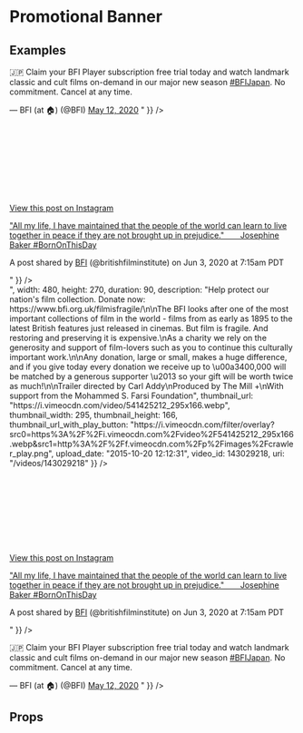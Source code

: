 
<Meta title="Pattern Library|Slices/Oembed" component={Oembed} />

# Promotional Banner
 
 
## Examples



<Preview>
    <Story name="Oembed Twitter">
        <div style={{padding: "20px", maxWidth: "700px"}}>
            <Oembed oembedObject={{
                html: "<blockquote class=\"twitter-tweet\"><p lang=\"en\" dir=\"ltr\">🇯🇵 Claim your BFI Player subscription free trial today and watch landmark classic and cult films on-demand in our major new season <a href=\"https://twitter.com/hashtag/BFIJapan?src=hash&amp;ref_src=twsrc%5Etfw\">#BFIJapan</a>. No commitment. Cancel at any time.</p>&mdash; BFI (at 🏠) (@BFI) <a href=\"https://twitter.com/BFI/status/1260240790795816961?ref_src=twsrc%5Etfw\">May 12, 2020</a></blockquote> <script async src=\"https://platform.twitter.com/widgets.js\" charset=\"utf-8\"></script>"
            }} />
        </div>
    </Story>
</Preview>

<Preview>
    <Story name="Oembed Instagram">
        <div style={{padding: "20px", maxWidth: "700px"}}>
            <Oembed oembedObject={{
                html: "<blockquote class=\"instagram-media\" data-instgrm-captioned data-instgrm-permalink=\"https://www.instagram.com/p/CA-dXrPAw5U/?utm_source=ig_embed&amp;utm_campaign=loading\" data-instgrm-version=\"12\" style=\" background:#FFF; border:0; border-radius:3px; box-shadow:0 0 1px 0 rgba(0,0,0,0.5),0 1px 10px 0 rgba(0,0,0,0.15); margin: 1px; max-width:540px; min-width:326px; padding:0; width:99.375%; width:-webkit-calc(100% - 2px); width:calc(100% - 2px);\"><div style=\"padding:16px;\"> <a href=\"https://www.instagram.com/p/CA-dXrPAw5U/?utm_source=ig_embed&amp;utm_campaign=loading\" style=\" background:#FFFFFF; line-height:0; padding:0 0; text-align:center; text-decoration:none; width:100%;\" target=\"_blank\"> <div style=\" display: flex; flex-direction: row; align-items: center;\"> <div style=\"background-color: #F4F4F4; border-radius: 50%; flex-grow: 0; height: 40px; margin-right: 14px; width: 40px;\"></div> <div style=\"display: flex; flex-direction: column; flex-grow: 1; justify-content: center;\"> <div style=\" background-color: #F4F4F4; border-radius: 4px; flex-grow: 0; height: 14px; margin-bottom: 6px; width: 100px;\"></div> <div style=\" background-color: #F4F4F4; border-radius: 4px; flex-grow: 0; height: 14px; width: 60px;\"></div></div></div><div style=\"padding: 19% 0;\"></div> <div style=\"display:block; height:50px; margin:0 auto 12px; width:50px;\"><svg width=\"50px\" height=\"50px\" viewBox=\"0 0 60 60\" version=\"1.1\" xmlns=\"https://www.w3.org/2000/svg\" xmlns:xlink=\"https://www.w3.org/1999/xlink\"><g stroke=\"none\" stroke-width=\"1\" fill=\"none\" fill-rule=\"evenodd\"><g transform=\"translate(-511.000000, -20.000000)\" fill=\"#000000\"><g><path d=\"M556.869,30.41 C554.814,30.41 553.148,32.076 553.148,34.131 C553.148,36.186 554.814,37.852 556.869,37.852 C558.924,37.852 560.59,36.186 560.59,34.131 C560.59,32.076 558.924,30.41 556.869,30.41 M541,60.657 C535.114,60.657 530.342,55.887 530.342,50 C530.342,44.114 535.114,39.342 541,39.342 C546.887,39.342 551.658,44.114 551.658,50 C551.658,55.887 546.887,60.657 541,60.657 M541,33.886 C532.1,33.886 524.886,41.1 524.886,50 C524.886,58.899 532.1,66.113 541,66.113 C549.9,66.113 557.115,58.899 557.115,50 C557.115,41.1 549.9,33.886 541,33.886 M565.378,62.101 C565.244,65.022 564.756,66.606 564.346,67.663 C563.803,69.06 563.154,70.057 562.106,71.106 C561.058,72.155 560.06,72.803 558.662,73.347 C557.607,73.757 556.021,74.244 553.102,74.378 C549.944,74.521 548.997,74.552 541,74.552 C533.003,74.552 532.056,74.521 528.898,74.378 C525.979,74.244 524.393,73.757 523.338,73.347 C521.94,72.803 520.942,72.155 519.894,71.106 C518.846,70.057 518.197,69.06 517.654,67.663 C517.244,66.606 516.755,65.022 516.623,62.101 C516.479,58.943 516.448,57.996 516.448,50 C516.448,42.003 516.479,41.056 516.623,37.899 C516.755,34.978 517.244,33.391 517.654,32.338 C518.197,30.938 518.846,29.942 519.894,28.894 C520.942,27.846 521.94,27.196 523.338,26.654 C524.393,26.244 525.979,25.756 528.898,25.623 C532.057,25.479 533.004,25.448 541,25.448 C548.997,25.448 549.943,25.479 553.102,25.623 C556.021,25.756 557.607,26.244 558.662,26.654 C560.06,27.196 561.058,27.846 562.106,28.894 C563.154,29.942 563.803,30.938 564.346,32.338 C564.756,33.391 565.244,34.978 565.378,37.899 C565.522,41.056 565.552,42.003 565.552,50 C565.552,57.996 565.522,58.943 565.378,62.101 M570.82,37.631 C570.674,34.438 570.167,32.258 569.425,30.349 C568.659,28.377 567.633,26.702 565.965,25.035 C564.297,23.368 562.623,22.342 560.652,21.575 C558.743,20.834 556.562,20.326 553.369,20.18 C550.169,20.033 549.148,20 541,20 C532.853,20 531.831,20.033 528.631,20.18 C525.438,20.326 523.257,20.834 521.349,21.575 C519.376,22.342 517.703,23.368 516.035,25.035 C514.368,26.702 513.342,28.377 512.574,30.349 C511.834,32.258 511.326,34.438 511.181,37.631 C511.035,40.831 511,41.851 511,50 C511,58.147 511.035,59.17 511.181,62.369 C511.326,65.562 511.834,67.743 512.574,69.651 C513.342,71.625 514.368,73.296 516.035,74.965 C517.703,76.634 519.376,77.658 521.349,78.425 C523.257,79.167 525.438,79.673 528.631,79.82 C531.831,79.965 532.853,80.001 541,80.001 C549.148,80.001 550.169,79.965 553.369,79.82 C556.562,79.673 558.743,79.167 560.652,78.425 C562.623,77.658 564.297,76.634 565.965,74.965 C567.633,73.296 568.659,71.625 569.425,69.651 C570.167,67.743 570.674,65.562 570.82,62.369 C570.966,59.17 571,58.147 571,50 C571,41.851 570.966,40.831 570.82,37.631\"></path></g></g></g></svg></div><div style=\"padding-top: 8px;\"> <div style=\" color:#3897f0; font-family:Arial,sans-serif; font-size:14px; font-style:normal; font-weight:550; line-height:18px;\"> View this post on Instagram</div></div><div style=\"padding: 12.5% 0;\"></div> <div style=\"display: flex; flex-direction: row; margin-bottom: 14px; align-items: center;\"><div> <div style=\"background-color: #F4F4F4; border-radius: 50%; height: 12.5px; width: 12.5px; transform: translateX(0px) translateY(7px);\"></div> <div style=\"background-color: #F4F4F4; height: 12.5px; transform: rotate(-45deg) translateX(3px) translateY(1px); width: 12.5px; flex-grow: 0; margin-right: 14px; margin-left: 2px;\"></div> <div style=\"background-color: #F4F4F4; border-radius: 50%; height: 12.5px; width: 12.5px; transform: translateX(9px) translateY(-18px);\"></div></div><div style=\"margin-left: 8px;\"> <div style=\" background-color: #F4F4F4; border-radius: 50%; flex-grow: 0; height: 20px; width: 20px;\"></div> <div style=\" width: 0; height: 0; border-top: 2px solid transparent; border-left: 6px solid #f4f4f4; border-bottom: 2px solid transparent; transform: translateX(16px) translateY(-4px) rotate(30deg)\"></div></div><div style=\"margin-left: auto;\"> <div style=\" width: 0px; border-top: 8px solid #F4F4F4; border-right: 8px solid transparent; transform: translateY(16px);\"></div> <div style=\" background-color: #F4F4F4; flex-grow: 0; height: 12px; width: 16px; transform: translateY(-4px);\"></div> <div style=\" width: 0; height: 0; border-top: 8px solid #F4F4F4; border-left: 8px solid transparent; transform: translateY(-4px) translateX(8px);\"></div></div></div></a> <p style=\" margin:8px 0 0 0; padding:0 4px;\"> <a href=\"https://www.instagram.com/p/CA-dXrPAw5U/?utm_source=ig_embed&amp;utm_campaign=loading\" style=\" color:#000; font-family:Arial,sans-serif; font-size:14px; font-style:normal; font-weight:normal; line-height:17px; text-decoration:none; word-wrap:break-word;\" target=\"_blank\">&#34;All my life, I have maintained that the people of the world can learn to live together in peace if they are not brought up in prejudice.&#34;⠀ ⠀ Josephine Baker #BornOnThisDay</a></p> <p style=\" color:#c9c8cd; font-family:Arial,sans-serif; font-size:14px; line-height:17px; margin-bottom:0; margin-top:8px; overflow:hidden; padding:8px 0 7px; text-align:center; text-overflow:ellipsis; white-space:nowrap;\">A post shared by <a href=\"https://www.instagram.com/britishfilminstitute/?utm_source=ig_embed&amp;utm_campaign=loading\" style=\" color:#c9c8cd; font-family:Arial,sans-serif; font-size:14px; font-style:normal; font-weight:normal; line-height:17px;\" target=\"_blank\"> BFI</a> (@britishfilminstitute) on <time style=\" font-family:Arial,sans-serif; font-size:14px; line-height:17px;\" datetime=\"2020-06-03T14:15:04+00:00\">Jun 3, 2020 at 7:15am PDT</time></p></div></blockquote> <script async src=\"//www.instagram.com/embed.js\"></script>"
            }} />
        </div>
    </Story>
</Preview>

<Preview>
    <Story name="Oembed Youtube">
        <div style={{padding: "20px", maxWidth: "700px"}}>
            <Oembed isVideo oembedObject={{
                author_url: "https://www.youtube.com/user/BFIfilms",
                title: "Misbehaviour director Phillipa Lowthorpe and producer Suzanne Mackie | BFI Q\u0026A",
                height: 270,
                provider_url: "https://www.youtube.com/",
                type: "video",
                version: "1.0",
                thumbnail_height: 360,
                thumbnail_url: "https://i.ytimg.com/vi/vpqYxK6mmSU/hqdefault.jpg",
                thumbnail_width: 480,
                provider_name: "YouTube",
                width: 480,
                author_name: "BFI",
                html: "\u003ciframe width=\"480\" height=\"270\" src=\"https://www.youtube.com/embed/vpqYxK6mmSU?feature=oembed\" frameborder=\"0\" allow=\"accelerometer; autoplay; encrypted-media; gyroscope; picture-in-picture\" allowfullscreen\u003e\u003c/iframe\u003e"
            }} />
        </div>
    </Story>
</Preview>

<Preview>
    <Story name="Oembed Vimeo">
        <div style={{padding: "20px", maxWidth: "700px"}}>
            <Oembed isVideo oembedObject={{
                type: "video",
                version: "1.0",
                provider_name: "Vimeo",
                provider_url: "https://vimeo.com/",
                title: "Film is Fragile - Film needs your help! | BFI Trailer",
                author_name: "BFI",
                author_url: "https://vimeo.com/bfi",
                is_plus: "0",
                account_type: "live_premium",
                html: "<iframe src=\"https://player.vimeo.com/video/143029218?app_id=122963\" width=\"480\" height=\"270\" frameborder=\"0\" allow=\"autoplay; fullscreen\" allowfullscreen title=\"Film is Fragile - Film needs your help! | BFI Trailer\"></iframe>",
                width: 480,
                height: 270,
                duration: 90,
                description: "Help protect our nation's film collection. Donate now: https://www.bfi.org.uk/filmisfragile/\n\nThe BFI looks after one of the most important collections of film in the world - films from as early as 1895 to the latest British features just released in cinemas. But film is fragile. And restoring and preserving it is expensive.\nAs a charity we rely on the generosity and support of film-lovers such as you to continue this culturally important work.\n\nAny donation, large or small, makes a huge difference, and if you give today every donation we receive up to \u00a3400,000 will be matched by a generous supporter \u2013 so your gift will be worth twice as much!\n\nTrailer directed by Carl Addy\nProduced by The Mill +\nWith support from the Mohammed S. Farsi Foundation",
                thumbnail_url: "https://i.vimeocdn.com/video/541425212_295x166.webp",
                thumbnail_width: 295,
                thumbnail_height: 166,
                thumbnail_url_with_play_button: "https://i.vimeocdn.com/filter/overlay?src0=https%3A%2F%2Fi.vimeocdn.com%2Fvideo%2F541425212_295x166.webp&src1=http%3A%2F%2Ff.vimeocdn.com%2Fp%2Fimages%2Fcrawler_play.png",
                upload_date: "2015-10-20 12:12:31",
                video_id: 143029218,
                uri: "/videos/143029218"
            }} />
        </div>
    </Story>
</Preview>

<Preview>
    <Story name="Oembed multiple">
        <div style={{padding: "20px", maxWidth: "700px"}}>
            <Oembed oembedObject={{
                html: "<blockquote class=\"instagram-media\" data-instgrm-captioned data-instgrm-permalink=\"https://www.instagram.com/p/CA-dXrPAw5U/?utm_source=ig_embed&amp;utm_campaign=loading\" data-instgrm-version=\"12\" style=\" background:#FFF; border:0; border-radius:3px; box-shadow:0 0 1px 0 rgba(0,0,0,0.5),0 1px 10px 0 rgba(0,0,0,0.15); margin: 1px; max-width:540px; min-width:326px; padding:0; width:99.375%; width:-webkit-calc(100% - 2px); width:calc(100% - 2px);\"><div style=\"padding:16px;\"> <a href=\"https://www.instagram.com/p/CA-dXrPAw5U/?utm_source=ig_embed&amp;utm_campaign=loading\" style=\" background:#FFFFFF; line-height:0; padding:0 0; text-align:center; text-decoration:none; width:100%;\" target=\"_blank\"> <div style=\" display: flex; flex-direction: row; align-items: center;\"> <div style=\"background-color: #F4F4F4; border-radius: 50%; flex-grow: 0; height: 40px; margin-right: 14px; width: 40px;\"></div> <div style=\"display: flex; flex-direction: column; flex-grow: 1; justify-content: center;\"> <div style=\" background-color: #F4F4F4; border-radius: 4px; flex-grow: 0; height: 14px; margin-bottom: 6px; width: 100px;\"></div> <div style=\" background-color: #F4F4F4; border-radius: 4px; flex-grow: 0; height: 14px; width: 60px;\"></div></div></div><div style=\"padding: 19% 0;\"></div> <div style=\"display:block; height:50px; margin:0 auto 12px; width:50px;\"><svg width=\"50px\" height=\"50px\" viewBox=\"0 0 60 60\" version=\"1.1\" xmlns=\"https://www.w3.org/2000/svg\" xmlns:xlink=\"https://www.w3.org/1999/xlink\"><g stroke=\"none\" stroke-width=\"1\" fill=\"none\" fill-rule=\"evenodd\"><g transform=\"translate(-511.000000, -20.000000)\" fill=\"#000000\"><g><path d=\"M556.869,30.41 C554.814,30.41 553.148,32.076 553.148,34.131 C553.148,36.186 554.814,37.852 556.869,37.852 C558.924,37.852 560.59,36.186 560.59,34.131 C560.59,32.076 558.924,30.41 556.869,30.41 M541,60.657 C535.114,60.657 530.342,55.887 530.342,50 C530.342,44.114 535.114,39.342 541,39.342 C546.887,39.342 551.658,44.114 551.658,50 C551.658,55.887 546.887,60.657 541,60.657 M541,33.886 C532.1,33.886 524.886,41.1 524.886,50 C524.886,58.899 532.1,66.113 541,66.113 C549.9,66.113 557.115,58.899 557.115,50 C557.115,41.1 549.9,33.886 541,33.886 M565.378,62.101 C565.244,65.022 564.756,66.606 564.346,67.663 C563.803,69.06 563.154,70.057 562.106,71.106 C561.058,72.155 560.06,72.803 558.662,73.347 C557.607,73.757 556.021,74.244 553.102,74.378 C549.944,74.521 548.997,74.552 541,74.552 C533.003,74.552 532.056,74.521 528.898,74.378 C525.979,74.244 524.393,73.757 523.338,73.347 C521.94,72.803 520.942,72.155 519.894,71.106 C518.846,70.057 518.197,69.06 517.654,67.663 C517.244,66.606 516.755,65.022 516.623,62.101 C516.479,58.943 516.448,57.996 516.448,50 C516.448,42.003 516.479,41.056 516.623,37.899 C516.755,34.978 517.244,33.391 517.654,32.338 C518.197,30.938 518.846,29.942 519.894,28.894 C520.942,27.846 521.94,27.196 523.338,26.654 C524.393,26.244 525.979,25.756 528.898,25.623 C532.057,25.479 533.004,25.448 541,25.448 C548.997,25.448 549.943,25.479 553.102,25.623 C556.021,25.756 557.607,26.244 558.662,26.654 C560.06,27.196 561.058,27.846 562.106,28.894 C563.154,29.942 563.803,30.938 564.346,32.338 C564.756,33.391 565.244,34.978 565.378,37.899 C565.522,41.056 565.552,42.003 565.552,50 C565.552,57.996 565.522,58.943 565.378,62.101 M570.82,37.631 C570.674,34.438 570.167,32.258 569.425,30.349 C568.659,28.377 567.633,26.702 565.965,25.035 C564.297,23.368 562.623,22.342 560.652,21.575 C558.743,20.834 556.562,20.326 553.369,20.18 C550.169,20.033 549.148,20 541,20 C532.853,20 531.831,20.033 528.631,20.18 C525.438,20.326 523.257,20.834 521.349,21.575 C519.376,22.342 517.703,23.368 516.035,25.035 C514.368,26.702 513.342,28.377 512.574,30.349 C511.834,32.258 511.326,34.438 511.181,37.631 C511.035,40.831 511,41.851 511,50 C511,58.147 511.035,59.17 511.181,62.369 C511.326,65.562 511.834,67.743 512.574,69.651 C513.342,71.625 514.368,73.296 516.035,74.965 C517.703,76.634 519.376,77.658 521.349,78.425 C523.257,79.167 525.438,79.673 528.631,79.82 C531.831,79.965 532.853,80.001 541,80.001 C549.148,80.001 550.169,79.965 553.369,79.82 C556.562,79.673 558.743,79.167 560.652,78.425 C562.623,77.658 564.297,76.634 565.965,74.965 C567.633,73.296 568.659,71.625 569.425,69.651 C570.167,67.743 570.674,65.562 570.82,62.369 C570.966,59.17 571,58.147 571,50 C571,41.851 570.966,40.831 570.82,37.631\"></path></g></g></g></svg></div><div style=\"padding-top: 8px;\"> <div style=\" color:#3897f0; font-family:Arial,sans-serif; font-size:14px; font-style:normal; font-weight:550; line-height:18px;\"> View this post on Instagram</div></div><div style=\"padding: 12.5% 0;\"></div> <div style=\"display: flex; flex-direction: row; margin-bottom: 14px; align-items: center;\"><div> <div style=\"background-color: #F4F4F4; border-radius: 50%; height: 12.5px; width: 12.5px; transform: translateX(0px) translateY(7px);\"></div> <div style=\"background-color: #F4F4F4; height: 12.5px; transform: rotate(-45deg) translateX(3px) translateY(1px); width: 12.5px; flex-grow: 0; margin-right: 14px; margin-left: 2px;\"></div> <div style=\"background-color: #F4F4F4; border-radius: 50%; height: 12.5px; width: 12.5px; transform: translateX(9px) translateY(-18px);\"></div></div><div style=\"margin-left: 8px;\"> <div style=\" background-color: #F4F4F4; border-radius: 50%; flex-grow: 0; height: 20px; width: 20px;\"></div> <div style=\" width: 0; height: 0; border-top: 2px solid transparent; border-left: 6px solid #f4f4f4; border-bottom: 2px solid transparent; transform: translateX(16px) translateY(-4px) rotate(30deg)\"></div></div><div style=\"margin-left: auto;\"> <div style=\" width: 0px; border-top: 8px solid #F4F4F4; border-right: 8px solid transparent; transform: translateY(16px);\"></div> <div style=\" background-color: #F4F4F4; flex-grow: 0; height: 12px; width: 16px; transform: translateY(-4px);\"></div> <div style=\" width: 0; height: 0; border-top: 8px solid #F4F4F4; border-left: 8px solid transparent; transform: translateY(-4px) translateX(8px);\"></div></div></div></a> <p style=\" margin:8px 0 0 0; padding:0 4px;\"> <a href=\"https://www.instagram.com/p/CA-dXrPAw5U/?utm_source=ig_embed&amp;utm_campaign=loading\" style=\" color:#000; font-family:Arial,sans-serif; font-size:14px; font-style:normal; font-weight:normal; line-height:17px; text-decoration:none; word-wrap:break-word;\" target=\"_blank\">&#34;All my life, I have maintained that the people of the world can learn to live together in peace if they are not brought up in prejudice.&#34;⠀ ⠀ Josephine Baker #BornOnThisDay</a></p> <p style=\" color:#c9c8cd; font-family:Arial,sans-serif; font-size:14px; line-height:17px; margin-bottom:0; margin-top:8px; overflow:hidden; padding:8px 0 7px; text-align:center; text-overflow:ellipsis; white-space:nowrap;\">A post shared by <a href=\"https://www.instagram.com/britishfilminstitute/?utm_source=ig_embed&amp;utm_campaign=loading\" style=\" color:#c9c8cd; font-family:Arial,sans-serif; font-size:14px; font-style:normal; font-weight:normal; line-height:17px;\" target=\"_blank\"> BFI</a> (@britishfilminstitute) on <time style=\" font-family:Arial,sans-serif; font-size:14px; line-height:17px;\" datetime=\"2020-06-03T14:15:04+00:00\">Jun 3, 2020 at 7:15am PDT</time></p></div></blockquote> <script async src=\"//www.instagram.com/embed.js\"></script>"
            }} />
            <Oembed isVideo oembedObject={{
                author_url: "https://www.youtube.com/user/BFIfilms",
                title: "Misbehaviour director Phillipa Lowthorpe and producer Suzanne Mackie | BFI Q\u0026A",
                height: 270,
                provider_url: "https://www.youtube.com/",
                type: "video",
                version: "1.0",
                thumbnail_height: 360,
                thumbnail_url: "https://i.ytimg.com/vi/vpqYxK6mmSU/hqdefault.jpg",
                thumbnail_width: 480,
                provider_name: "YouTube",
                width: 480,
                author_name: "BFI",
                html: "\u003ciframe width=\"480\" height=\"270\" src=\"https://www.youtube.com/embed/vpqYxK6mmSU?feature=oembed\" frameborder=\"0\" allow=\"accelerometer; autoplay; encrypted-media; gyroscope; picture-in-picture\" allowfullscreen\u003e\u003c/iframe\u003e"
            }} />
            <Oembed oembedObject={{
                html: "<blockquote class=\"twitter-tweet\"><p lang=\"en\" dir=\"ltr\">🇯🇵 Claim your BFI Player subscription free trial today and watch landmark classic and cult films on-demand in our major new season <a href=\"https://twitter.com/hashtag/BFIJapan?src=hash&amp;ref_src=twsrc%5Etfw\">#BFIJapan</a>. No commitment. Cancel at any time.</p>&mdash; BFI (at 🏠) (@BFI) <a href=\"https://twitter.com/BFI/status/1260240790795816961?ref_src=twsrc%5Etfw\">May 12, 2020</a></blockquote> <script async src=\"https://platform.twitter.com/widgets.js\" charset=\"utf-8\"></script>"
            }} />
        </div>
    </Story>
</Preview>


## Props 

<Props of={Oembed} />
